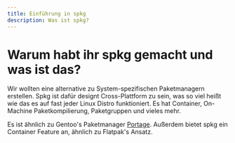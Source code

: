 ```yaml
---
title: Einführung in spkg
description: Was ist spkg?
---
```


# Warum habt ihr spkg gemacht und was ist das?
Wir wollten eine alternative zu System-spezifischen Paketmanagern erstellen. Spkg ist dafür designt Cross-Plattform zu sein, 
was so viel heißt wie das es auf fast jeder Linux Distro funktioniert. Es hat Container, On-Machine Paketkompilierung, Paketgruppen und vieles mehr.


Es ist ähnlich zu Gentoo's Paketmanager [Portage](https://wiki.gentoo.org/wiki/Portage). Außerdem bietet spkg ein Container Feature an,
ähnlich zu Flatpak's Ansatz.